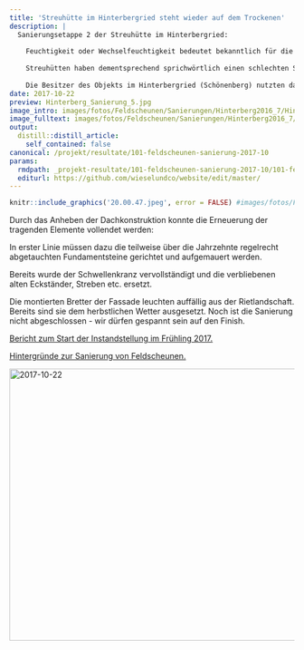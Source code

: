 ```yaml
---
title: 'Streuhütte im Hinterbergried steht wieder auf dem Trockenen'
description: |
  Sanierungsetappe 2 der Streuhütte im Hinterbergried: 
  
    Feuchtigkeit oder Wechselfeuchtigkeit bedeutet bekanntlich für die meisten Hölzer den schnellen Zerfall. 
  
    Streuhütten haben dementsprechend sprichwörtlich einen schlechten Stand. 
  
    Die Besitzer des Objekts im Hinterbergried (Schönenberg) nutzten das prächtige Herbstwetter für die Fortführung der Instandstellung. 
date: 2017-10-22
preview: Hinterberg_Sanierung_5.jpg
image_intro: images/fotos/Feldscheunen/Sanierungen/Hinterberg2016_7/Hinterberg_Sanierung_5.jpg
image_fulltext: images/fotos/Feldscheunen/Sanierungen/Hinterberg2016_7/2017-10-22/20.00.47.jpeg
output:
  distill::distill_article:
    self_contained: false
canonical: /projekt/resultate/101-feldscheunen-sanierung-2017-10
params:
  rmdpath: _projekt-resultate/101-feldscheunen-sanierung-2017-10/101-feldscheunen-sanierung-2017-10.Rmd
  editurl: https://github.com/wieselundco/website/edit/master/
---
```



```r
knitr::include_graphics('20.00.47.jpeg', error = FALSE) #images/fotos/Feldscheunen/Sanierungen/Hinterberg2016_7/2017-10-22/20.00.47.jpeg
```

Durch das Anheben der Dachkonstruktion konnte die Erneuerung der
tragenden Elemente vollendet werden:

In erster Linie müssen dazu die teilweise über die
Jahrzehnte regelrecht abgetauchten Fundamentsteine gerichtet und
aufgemauert werden.

Bereits wurde der Schwellenkranz vervollständigt und die verbliebenen
alten Eckständer, Streben etc. ersetzt.

Die montierten Bretter der Fassade leuchten auffällig aus der
Rietlandschaft. Bereits sind sie dem herbstlichen Wetter ausgesetzt.
Noch ist die Sanierung nicht abgeschlossen - wir dürfen gespannt sein
auf den Finish. 

[Bericht zum Start der Instandstellung im Frühling
2017.](http://www.wieselundco.ch/projekt/resultate/94-feldscheunen-sanierung-2016-7)

[Hintergründe zur Sanierung von
Feldscheunen.](http://www.wieselundco.ch/projekt/massnahmen/62-wir-unterstuetzen-die-instanstellung-von-feldscheunen) 

<!-- {gallery}fotos/Feldscheunen/Sanierungen/Hinterberg2016\_7/2017-10-22{/gallery} -->

<a data-flickr-embed="true" href="https://www.flickr.com/photos/193617721@N08/albums/72157719603584876" title="2017-10-22"><img src="https://live.staticflickr.com/65535/51340950329_d42c24af92_z.jpg" width="640" height="480" alt="2017-10-22"></a><script async src="//embedr.flickr.com/assets/client-code.js" charset="utf-8"></script>

```r



```

<!--http://wieselundco.ch/projekt/resultate/101-feldscheunen-sanierung-2017-10-->
